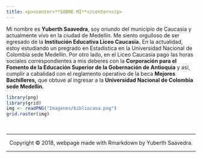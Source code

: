 ```yaml
---
title: <p><center>**SOBRE MÍ**</center></p>
---
```


Mi nombre es **Yuberth Saavedra**, soy oriundo del municipio de Caucasia y actualmente vivo en la ciudad de Medellín. Me siento orgulloso de ser egresado de la **Institución Educativa Liceo Caucasia.** En la actualidad, estoy estudiando un pregrado en Estadística en la Universidad Nacional de Colombia sede Medellín. Por otro lado, en el Liceo Caucasia pago las horas sociales correspondientes a mis deberes con la **Corporación para el Fomento de la Educación Superior de la Gobernación de Antioquia** y así, cumplir a cabalidad con el reglamento operativo de la beca **Mejores Bachilleres,** que obtuve al ingresar a la **Universidad Nacional de Colombia sede Medellín.**

```r
library(png)
library(grid)
img <- readPNG("Imagenes/bibliocasa.png")
grid.raster(img)
```


<br>
<hr>
<p><center>Copyright &copy; 2018, webpage made with Rmarkdown by Yuberth Saavedra.</center></p>
<hr>